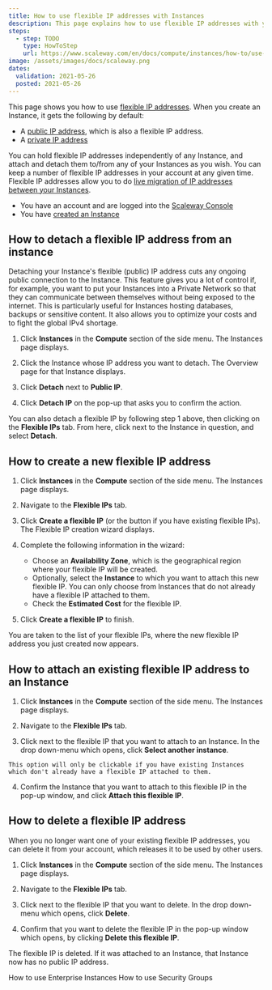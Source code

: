 ```yaml
---
title: How to use flexible IP addresses with Instances
description: This page explains how to use flexible IP addresses with your Instances
steps:
  - step: TODO
    type: HowToStep
    url: https://www.scaleway.com/en/docs/compute/instances/how-to/use-flexips
image: /assets/images/docs/scaleway.png
dates:
  validation: 2021-05-26
  posted: 2021-05-26
---
```


This page shows you how to use [flexible IP addresses](/compute/instances/concepts#flexible-ip). When you create an Instance, it gets the following by default:
  - A [public IP address](/compute/instances/concepts#public-ip), which is also a flexible IP address.
  - A [private IP address](/network/vpc/concepts#private-ip-address)

You can hold flexible IP addresses independently of any Instance, and attach and detach  them to/from any of your Instances as you wish. You can keep a number of flexible IP addresses in your account at any given time. Flexible IP addresses allow you to do [live migration of IP addresses between your Instances](https://www.scaleway.com/en/docs/how-to-migrate-from-from-one-instance-to-another/).

<Message type="requirement">

  - You have an account and are logged into the [Scaleway Console](https://console.scaleway.com)
  - You have [created an Instance](/compute/instances/how-to/create-an-instance)

</Message>

## How to detach a flexible IP address from an instance

Detaching your Instance's flexible (public) IP address cuts any ongoing public connection to the Instance. This feature gives you a lot of control if, for example, you want to put your Instances into a Private Network so that they can communicate between themselves without being exposed to the internet. This is particularly useful for Instances hosting databases, backups or sensitive content. It also allows you to optimize your costs and to fight the global IPv4 shortage.

1. Click **Instances** in the **Compute** section of the side menu. The Instances page displays.

2. Click the Instance whose IP address you want to detach. The Overview page for that Instance displays.

3. Click **Detach** next to **Public IP**. 

  <Lightbox src="scaleway-instance-overview-detach.png" alt="" />

4. Click **Detach IP** on the pop-up that asks you to confirm the action.

  <Message type="tip">

  You can also detach a flexible IP by following step 1 above, then clicking on the **Flexible IPs** tab. From here, click <Icon name="more"/> next to the Instance in question, and select **Detach**.

  </Message>

## How to create a new flexible IP address

1. Click **Instances** in the **Compute** section of the side menu. The Instances page displays.

2. Navigate to the **Flexible IPs** tab.

  <Lightbox src="scaleway-Instances-flexip-tab.png" alt="" />

3. Click **Create a flexible IP** (or the <Icon name="plus" /> button if you have existing flexible IPs). The Flexible IP creation wizard displays.

4. Complete the following information in the wizard:
    - Choose an **Availability Zone**, which is the geographical region where your flexible IP will be created.
    - Optionally, select the **Instance** to which you want to attach this new flexible IP. You can only choose from Instances that do not already have a flexible IP attached to them.
    - Check the **Estimated Cost** for the flexible IP.

5. Click **Create a flexible IP** to finish.

You are taken to the list of your flexible IPs, where the new flexible IP address you just created now appears.

## How to attach an existing flexible IP address to an Instance

1. Click **Instances** in the **Compute** section of the side menu. The Instances page displays.

2. Navigate to the **Flexible IPs** tab.

3. Click <Icon name="more"/> next to the flexible IP that you want to attach to an Instance. In the drop down-menu which opens, click **Select another instance**. 
  <Message type="note">

    This option will only be clickable if you have existing Instances which don't already have a flexible IP attached to them.

  </Message>

4. Confirm the Instance that you want to attach to this flexible IP in the pop-up window, and click **Attach this flexible IP**.

## How to delete a flexible IP address

When you no longer want one of your existing flexible IP addresses, you can delete it from your account, which releases it to be used by other users.

1. Click **Instances** in the **Compute** section of the side menu. The Instances page displays.

2. Navigate to the **Flexible IPs** tab.

3. Click <Icon name="more"/> next to the flexible IP that you want to delete. In the drop down-menu which opens, click **Delete**. 

4. Confirm that you want to delete the flexible IP in the pop-up window which opens, by clicking **Delete this flexible IP**.

The flexible IP is deleted. If it was attached to an Instance, that Instance now has no public IP address.

<Navigation title="See Also">
  <PreviousButton to="/compute/instances/how-to/use-enterprise-Instances/">How to use Enterprise Instances</PreviousButton>
  <NextButton to="/compute/instances/how-to/use-security-groups/">How to use Security Groups</NextButton>
</Navigation>
